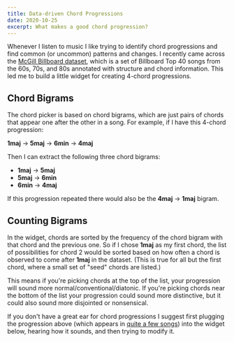 ```yaml
---
title: Data-driven Chord Progressions
date: 2020-10-25
excerpt: What makes a good chord progression?
---
```


Whenever I listen to music I like trying to identify chord progressions and find common (or uncommon) patterns and changes.
I recently came across the [McGill Billboard dataset](https://ddmal.music.mcgill.ca/research/The_McGill_Billboard_Project_(Chord_Analysis_Dataset)/),
which is a set of Billboard Top 40 songs from the 60s, 70s, and 80s annotated with structure and chord information. This led me to build
a little widget for creating 4-chord progressions.

## Chord Bigrams

The chord picker is based on chord bigrams, which are just pairs of chords that appear one after the other in a song. For example, if I have this 4-chord
progression:

**1maj** -> **5maj** -> **6min** -> **4maj**

Then I can extract the following three chord bigrams:
- **1maj** -> **5maj**
- **5maj** -> **6min**
- **6min** -> **4maj**

If this progression repeated there would also be the **4maj** -> **1maj** bigram.

## Counting Bigrams

In the widget, chords are sorted by the frequency of the chord bigram with that chord and the previous one. So if I chose **1maj** as my
first chord, the list of possibilities for chord 2 would be sorted based on how often a chord is observed to come after **1maj** in the dataset.
(This is true for all but the first chord, where a small set of "seed" chords are listed.)

This means if you're picking chords at the top of the list, your progression will sound more normal/conventional/diatonic. If you're picking chords
near the bottom of the list your progression could sound more distinctive, but it could also sound more disjointed or nonsensical.

If you don't have a great ear for chord progressions I suggest first plugging the progression above (which appears in [quite a few songs](https://www.youtube.com/watch?v=HTYrkOZ5nCs))
into the widget below, hearing how it sounds, and then trying to modify it.



<ChordPicker />